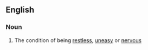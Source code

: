 ==English==

===Noun===
{{en-noun|-}}

# The condition of being [[restless]], [[uneasy]] or [[nervous]]
